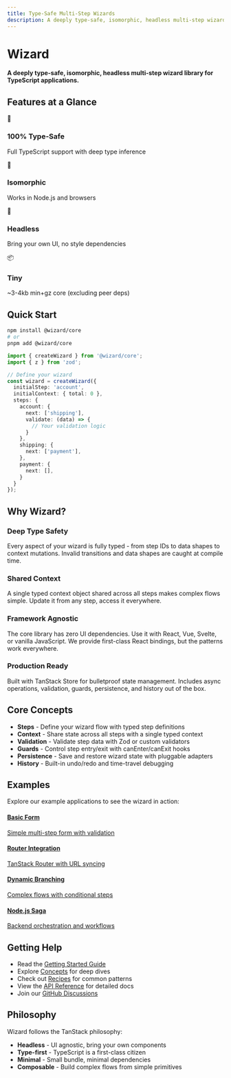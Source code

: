 ```yaml
---
title: Type-Safe Multi-Step Wizards
description: A deeply type-safe, isomorphic, headless multi-step wizard library for TypeScript applications
---
```


# Wizard

**A deeply type-safe, isomorphic, headless multi-step wizard library for TypeScript applications.**

## Features at a Glance

<div style={{ display: 'grid', gridTemplateColumns: 'repeat(auto-fit, minmax(250px, 1fr))', gap: '1rem', marginTop: '2rem' }}>
  <div style={{ padding: '1.5rem', border: '1px solid #e5e7eb', borderRadius: '8px' }}>
    <div style={{ fontSize: '1.5rem', marginBottom: '0.5rem' }}>🎯</div>
    <h3 style={{ margin: '0.5rem 0' }}>100% Type-Safe</h3>
    <p style={{ margin: 0, opacity: 0.8 }}>Full TypeScript support with deep type inference</p>
  </div>
  <div style={{ padding: '1.5rem', border: '1px solid #e5e7eb', borderRadius: '8px' }}>
    <div style={{ fontSize: '1.5rem', marginBottom: '0.5rem' }}>🔄</div>
    <h3 style={{ margin: '0.5rem 0' }}>Isomorphic</h3>
    <p style={{ margin: 0, opacity: 0.8 }}>Works in Node.js and browsers</p>
  </div>
  <div style={{ padding: '1.5rem', border: '1px solid #e5e7eb', borderRadius: '8px' }}>
    <div style={{ fontSize: '1.5rem', marginBottom: '0.5rem' }}>🎨</div>
    <h3 style={{ margin: '0.5rem 0' }}>Headless</h3>
    <p style={{ margin: 0, opacity: 0.8 }}>Bring your own UI, no style dependencies</p>
  </div>
  <div style={{ padding: '1.5rem', border: '1px solid #e5e7eb', borderRadius: '8px' }}>
    <div style={{ fontSize: '1.5rem', marginBottom: '0.5rem' }}>📦</div>
    <h3 style={{ margin: '0.5rem 0' }}>Tiny</h3>
    <p style={{ margin: 0, opacity: 0.8 }}>~3-4kb min+gz core (excluding peer deps)</p>
  </div>
</div>

## Quick Start

```bash
npm install @wizard/core
# or
pnpm add @wizard/core
```

```typescript
import { createWizard } from '@wizard/core';
import { z } from 'zod';

// Define your wizard
const wizard = createWizard({
  initialStep: 'account',
  initialContext: { total: 0 },
  steps: {
    account: {
      next: ['shipping'],
      validate: (data) => {
        // Your validation logic
      }
    },
    shipping: {
      next: ['payment'],
    },
    payment: {
      next: [],
    }
  }
});
```

## Why Wizard?

### Deep Type Safety

Every aspect of your wizard is fully typed - from step IDs to data shapes to context mutations. Invalid transitions and data shapes are caught at compile time.

### Shared Context

A single typed context object shared across all steps makes complex flows simple. Update it from any step, access it everywhere.

### Framework Agnostic

The core library has zero UI dependencies. Use it with React, Vue, Svelte, or vanilla JavaScript. We provide first-class React bindings, but the patterns work everywhere.

### Production Ready

Built with TanStack Store for bulletproof state management. Includes async operations, validation, guards, persistence, and history out of the box.

## Core Concepts

- **Steps** - Define your wizard flow with typed step definitions
- **Context** - Share state across all steps with a single typed context
- **Validation** - Validate step data with Zod or custom validators  
- **Guards** - Control step entry/exit with canEnter/canExit hooks
- **Persistence** - Save and restore wizard state with pluggable adapters
- **History** - Built-in undo/redo and time-travel debugging

## Examples

Explore our example applications to see the wizard in action:

<div style={{ display: 'grid', gridTemplateColumns: 'repeat(auto-fit, minmax(250px, 1fr))', gap: '1rem', marginTop: '2rem' }}>
  <a href="/examples" style={{ padding: '1.5rem', border: '1px solid #e5e7eb', borderRadius: '8px', textDecoration: 'none', color: 'inherit' }}>
    <h4 style={{ margin: '0 0 0.5rem 0' }}>Basic Form</h4>
    <p style={{ margin: 0, opacity: 0.8, fontSize: '0.9rem' }}>Simple multi-step form with validation</p>
  </a>
  <a href="/examples" style={{ padding: '1.5rem', border: '1px solid #e5e7eb', borderRadius: '8px', textDecoration: 'none', color: 'inherit' }}>
    <h4 style={{ margin: '0 0 0.5rem 0' }}>Router Integration</h4>
    <p style={{ margin: 0, opacity: 0.8, fontSize: '0.9rem' }}>TanStack Router with URL syncing</p>
  </a>
  <a href="/examples" style={{ padding: '1.5rem', border: '1px solid #e5e7eb', borderRadius: '8px', textDecoration: 'none', color: 'inherit' }}>
    <h4 style={{ margin: '0 0 0.5rem 0' }}>Dynamic Branching</h4>
    <p style={{ margin: 0, opacity: 0.8, fontSize: '0.9rem' }}>Complex flows with conditional steps</p>
  </a>
  <a href="/examples" style={{ padding: '1.5rem', border: '1px solid #e5e7eb', borderRadius: '8px', textDecoration: 'none', color: 'inherit' }}>
    <h4 style={{ margin: '0 0 0.5rem 0' }}>Node.js Saga</h4>
    <p style={{ margin: 0, opacity: 0.8, fontSize: '0.9rem' }}>Backend orchestration and workflows</p>
  </a>
</div>

## Getting Help

- Read the [Getting Started Guide](/getting-started)
- Explore [Concepts](/concepts) for deep dives
- Check out [Recipes](/recipes) for common patterns
- View the [API Reference](/api-reference) for detailed docs
- Join our [GitHub Discussions](https://github.com/user/wizard/discussions)

## Philosophy

Wizard follows the TanStack philosophy:

- **Headless** - UI agnostic, bring your own components
- **Type-first** - TypeScript is a first-class citizen
- **Minimal** - Small bundle, minimal dependencies
- **Composable** - Build complex flows from simple primitives